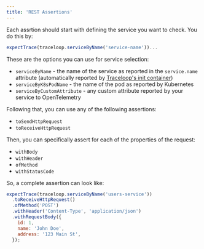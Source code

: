 ```yaml
---
title: 'REST Assertions'
---
```


Each assrtion should start with defining the service you want to check. You do this by:

```js
expectTrace(traceloop.serviceByName('service-name'))...
```

These are the options you can use for service selection:

- `serviceByName` - the name of the service as reported in the `service.name` attribute
  (automatically reported by [Traceloop's init container](/jest-otel/no-otel))
- `serviceByK8sPodName` - the name of the pod as reported by Kubernetes
- `serviceByCustomAttribute` - any custom attribute reported by your service to OpenTelemetry

Following that, you can use any of the following assertions:

- `toSendHttpRequest`
- `toReceiveHttpRequest`

Then, you can specifically assert for each of the properties of the request:

- `withBody`
- `withHeader`
- `ofMethod`
- `withStatusCode`

So, a complete assertion can look like:

```js
expectTrace(traceloop.serviceByName('users-service'))
  .toReceiveHttpRequest()
  .ofMethod('POST')
  .withHeader('Content-Type', 'application/json')
  .withRequestBody({
    id: 1,
    name: 'John Doe',
    address: '123 Main St',
  });
```

